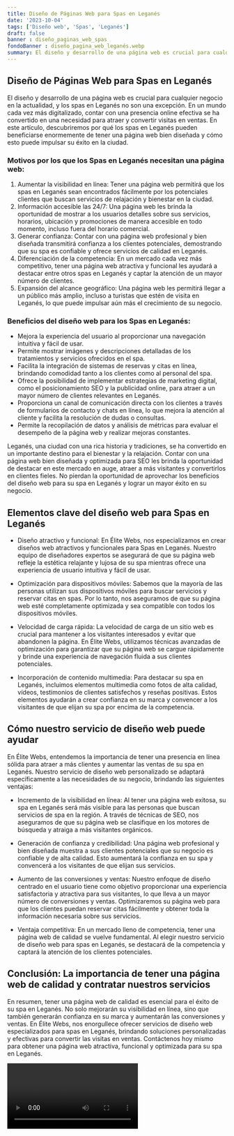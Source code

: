 ```yaml
---
title: Diseño de Páginas Web para Spas en Leganés
date: '2023-10-04'
tags: ['Diseño web', 'Spas', 'Leganés']
draft: false
banner : diseño_paginas_web_spas
fondoBanner : diseño_pagina_web_leganés.webp
summary: El diseño y desarrollo de una página web es crucial para cualquier negocio en la actualidad, y los spas en Leganés no son una excepción. En un mundo cada vez más digitalizado, contar con una presencia online efectiva se ha convertido en una necesidad para atraer y convertir visitas en ventas. En este artículo, descubriremos por qué los spas en Leganés pueden beneficiarse enormemente de tener una página web bien diseñada y cómo esto puede impulsar su éxito en la ciudad.
---
```


## Diseño de Páginas Web para Spas en Leganés

El diseño y desarrollo de una página web es crucial para cualquier negocio en la actualidad, y los spas en Leganés no son una excepción. En un mundo cada vez más digitalizado, contar con una presencia online efectiva se ha convertido en una necesidad para atraer y convertir visitas en ventas. En este artículo, descubriremos por qué los spas en Leganés pueden beneficiarse enormemente de tener una página web bien diseñada y cómo esto puede impulsar su éxito en la ciudad.

### Motivos por los que los Spas en Leganés necesitan una página web:
1. Aumentar la visibilidad en línea: Tener una página web permitirá que los spas en Leganés sean encontrados fácilmente por los potenciales clientes que buscan servicios de relajación y bienestar en la ciudad.
2. Información accesible las 24/7: Una página web les brinda la oportunidad de mostrar a los usuarios detalles sobre sus servicios, horarios, ubicación y promociones de manera accesible en todo momento, incluso fuera del horario comercial.
3. Generar confianza: Contar con una página web profesional y bien diseñada transmitirá confianza a los clientes potenciales, demostrando que su spa es confiable y ofrece servicios de calidad en Leganés.
4. Diferenciación de la competencia: En un mercado cada vez más competitivo, tener una página web atractiva y funcional les ayudará a destacar entre otros spas en Leganés y captar la atención de un mayor número de clientes.
5. Expansión del alcance geográfico: Una página web les permitirá llegar a un público más amplio, incluso a turistas que estén de visita en Leganés, lo que puede impulsar aún más el crecimiento de su negocio.

### Beneficios del diseño web para los Spas en Leganés:
- Mejora la experiencia del usuario al proporcionar una navegación intuitiva y fácil de usar.
- Permite mostrar imágenes y descripciones detalladas de los tratamientos y servicios ofrecidos en el spa.
- Facilita la integración de sistemas de reservas y citas en línea, brindando comodidad tanto a los clientes como al personal del spa.
- Ofrece la posibilidad de implementar estrategias de marketing digital, como el posicionamiento SEO y la publicidad online, para atraer a un mayor número de clientes relevantes en Leganés.
- Proporciona un canal de comunicación directa con los clientes a través de formularios de contacto y chats en línea, lo que mejora la atención al cliente y facilita la resolución de dudas o consultas.
- Permite la recopilación de datos y análisis de métricas para evaluar el desempeño de la página web y realizar mejoras constantes.

Leganés, una ciudad con una rica historia y tradiciones, se ha convertido en un importante destino para el bienestar y la relajación. Contar con una página web bien diseñada y optimizada para SEO les brinda la oportunidad de destacar en este mercado en auge, atraer a más visitantes y convertirlos en clientes fieles. No pierdan la oportunidad de aprovechar los beneficios del diseño web para su spa en Leganés y lograr un mayor éxito en su negocio.

<GifSeo />

<Cta />

## Elementos clave del diseño web para Spas en Leganés

- Diseño atractivo y funcional: En Élite Webs, nos especializamos en crear diseños web atractivos y funcionales para Spas en Leganés. Nuestro equipo de diseñadores expertos se asegurará de que su página web refleje la estética relajante y lujosa de su spa mientras ofrece una experiencia de usuario intuitiva y fácil de usar.

- Optimización para dispositivos móviles: Sabemos que la mayoría de las personas utilizan sus dispositivos móviles para buscar servicios y reservar citas en spas. Por lo tanto, nos aseguramos de que su página web esté completamente optimizada y sea compatible con todos los dispositivos móviles.

- Velocidad de carga rápida: La velocidad de carga de un sitio web es crucial para mantener a los visitantes interesados y evitar que abandonen la página. En Élite Webs, utilizamos técnicas avanzadas de optimización para garantizar que su página web se cargue rápidamente y brinde una experiencia de navegación fluida a sus clientes potenciales.

- Incorporación de contenido multimedia: Para destacar su spa en Leganés, incluimos elementos multimedia como fotos de alta calidad, vídeos, testimonios de clientes satisfechos y reseñas positivas. Estos elementos ayudarán a crear confianza en su marca y convencer a los visitantes de que elijan su spa por encima de la competencia.

## Cómo nuestro servicio de diseño web puede ayudar

En Élite Webs, entendemos la importancia de tener una presencia en línea sólida para atraer a más clientes y aumentar las ventas de su spa en Leganés. Nuestro servicio de diseño web personalizado se adaptará específicamente a las necesidades de su negocio, brindando las siguientes ventajas:

- Incremento de la visibilidad en línea: Al tener una página web exitosa, su spa en Leganés será más visible para las personas que buscan servicios de spa en la región. A través de técnicas de SEO, nos aseguramos de que su página web se clasifique en los motores de búsqueda y atraiga a más visitantes orgánicos.

- Generación de confianza y credibilidad: Una página web profesional y bien diseñada muestra a sus clientes potenciales que su negocio es confiable y de alta calidad. Esto aumentará la confianza en su spa y convencerá a los visitantes de que elijan sus servicios.

- Aumento de las conversiones y ventas: Nuestro enfoque de diseño centrado en el usuario tiene como objetivo proporcionar una experiencia satisfactoria y atractiva para sus visitantes, lo que lleva a un mayor número de conversiones y ventas. Optimizaremos su página web para que los clientes puedan reservar citas fácilmente y obtener toda la información necesaria sobre sus servicios.

- Ventaja competitiva: En un mercado lleno de competencia, tener una página web de calidad se vuelve fundamental. Al elegir nuestro servicio de diseño web para spas en Leganés, se destacará de la competencia y captará la atención de los clientes potenciales.

## Conclusión: La importancia de tener una página web de calidad y contratar nuestros servicios

En resumen, tener una página web de calidad es esencial para el éxito de su spa en Leganés. No solo mejorarán su visibilidad en línea, sino que también generarán confianza en su marca y aumentarán las conversiones y ventas. En Élite Webs, nos enorgullece ofrecer servicios de diseño web especializados para spas en Leganés, brindando soluciones personalizadas y efectivas para convertir las visitas en ventas. Contáctenos hoy mismo para obtener una página web atractiva, funcional y optimizada para su spa en Leganés.

<Video />

<CtaBot job='Spas' city='Leganés'/>

<Gmaps query='Leganés+españa+maps' />